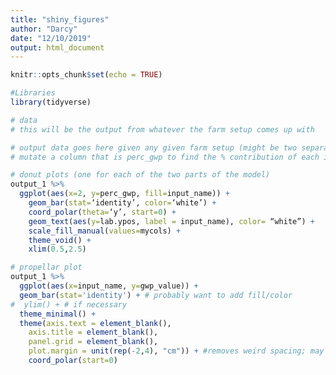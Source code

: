 ```yaml
---
title: "shiny_figures"
author: "Darcy"
date: "12/10/2019"
output: html_document
---
```


```r
knitr::opts_chunk$set(echo = TRUE)

#Libraries
library(tidyverse)

# data
# this will be the output from whatever the farm setup comes up with

```


```r

# output data goes here given any given farm setup (might be two separate things for cultivation and harvest)
# mutate a column that is perc_gwp to find the % contribution of each input to the total GWP for a donut plot

```


```r
# donut plots (one for each of the two parts of the model)
output_1 %>%
  ggplot(aes(x=2, y=perc_gwp, fill=input_name)) +
	geom_bar(stat=‘identity’, color=‘white’) +
	coord_polar(theta=‘y’, start=0) +
	geom_text(aes(y=lab.ypos, label = input_name), color= “white”) +
	scale_fill_manual(values=mycols) +
	theme_void() +
	xlim(0.5,2.5)

# propellar plot
output_1 %>%
  ggplot(aes(x=input_name, y=gwp_value)) +
  geom_bar(stat='identity') + # probably want to add fill/color 
#  ylim() + # if necessary 
  theme_minimal() +
  theme(axis.text = element_blank(),
    axis.title = element_blank(),
    panel.grid = element_blank(),
    plot.margin = unit(rep(-2,4), "cm")) + #removes weird spacing; may not be necessary
    coord_polar(start=0)

```


